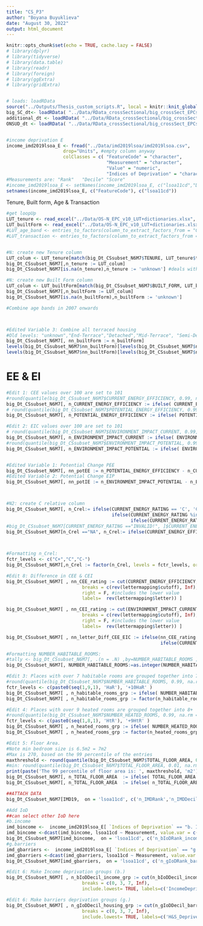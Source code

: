 ```yaml
---
title: "CS_P3"
author: "Boyana Buyuklieva"
date: "August 30, 2022"
output: html_document
---
```



```r
knitr::opts_chunk$set(echo = TRUE, cache.lazy = FALSE)
# library(dplyr)
# library(tidyverse)
# library(data.table)
# library(readr)
# library(foreign)
# library(ggExtra)
# library(gridExtra)


# loads: loadRData
source("../Outputs/Thesis_custom_scripts.R", local = knitr::knit_global())
big_SC_dt<- loadRData( "../Data/RData_crossSectional/big_crossSect_EPCs_cleaned_N16m984358.RData") 
additional_dt <- loadRData( "../Data/RData_crossSectional/big_crossSect_EPCs_cleaned_N16m984358_additional_dt.RData") 
ONSUD_dt <- loadRData( "../Data/RData_crossSectional/big_crossSect_EPCs_cleaned_additional_ONSUD_dt16M293951.RData") 


#income deprivation E
income_imd2019lsoa_E <- fread("../Data/imd2019lsoa/imd2019lsoa.csv",
                     drop="Units", #empty column anyway
                     colClasses = c( "FeatureCode" = "character",
                                     "Measurement" = "character",
                                     "Value" = "numeric",
                                     "Indices of Deprivation" = "character"))
#Measurements are: "Rank"   "Decile" "Score"
#income_imd2019lsoa_E <- setNames(income_imd2019lsoa_E, c("lsoa11cd","Date","Measurement","Value","Indices of Deprivation") )
setnames(income_imd2019lsoa_E, c("FeatureCode"), c("lsoa11cd"))
```

Tenure, Built form, Age & Transaction
```r
#get loopUp
LUT_tenure <- read_excel("../Data/OS-N_EPC_v10_LUT+dictionaries.xlsx", sheet = "TENURE",range = cell_cols("B:C"))
LUT_builtForm <- read_excel("../Data/OS-N_EPC_v10_LUT+dictionaries.xlsx", sheet = "BUILT_FORM",range = cell_cols("B:C"))
#LUT_age_band <- entries_to_factors(column_to_extract_factors_from = "CONSTRUCTION_AGE_BAND")
#LUT_transaction <- entries_to_factors(column_to_extract_factors_from = "TRANSACTION_TYPE")


#N: create new Tenure column
LUT_colum <- LUT_tenure[match(big_Dt_CSsubset_N6M7$TENURE, LUT_tenure$tenure_factors),"harmonisation"]
big_Dt_CSsubset_N6M7[,n_tenure := LUT_colum]
big_Dt_CSsubset_N6M7[is.na(n_tenure),n_tenure := 'unknown'] #deals with NAs

#N: create new Built Form column
LUT_colum <- LUT_builtForm[match(big_Dt_CSsubset_N6M7$BUILT_FORM, LUT_builtForm$BUILT_FORMfactors),"harmonisation"]
big_Dt_CSsubset_N6M7[,n_builtForm := LUT_colum]
big_Dt_CSsubset_N6M7[is.na(n_builtForm),n_builtForm := 'unknown'] 

#Combine age bands in 2007 onwards



#Edited Variable 3: Combine all terraced housing
#Old levels: "unknown","End-Terrace","Detached","Mid-Terrace", "Semi-Detached"
big_Dt_CSsubset_N6M7[, nn_builtForm := n_builtForm]
levels(big_Dt_CSsubset_N6M7$nn_builtForm)[levels(big_Dt_CSsubset_N6M7$nn_builtForm)=='End-Terrace'] <- 'Terrace'
levels(big_Dt_CSsubset_N6M7$nn_builtForm)[levels(big_Dt_CSsubset_N6M7$nn_builtForm)=='Mid-Terrace'] <- 'Terrace'
```


# EE & EI

```r
#Edit 1: CEE values over 100 are set to 101
#round(quantile(big_Dt_CSsubset_N6M7$CURRENT_ENERGY_EFFICIENCY, 0.99, na.rm = T),0) # 87
big_Dt_CSsubset_N6M7[, n_CURRENT_ENERGY_EFFICIENCY := ifelse( CURRENT_ENERGY_EFFICIENCY>100 ,101, CURRENT_ENERGY_EFFICIENCY)]
# round(quantile(big_Dt_CSsubset_N6M7$POTENTIAL_ENERGY_EFFICIENCY, 0.99, na.rm = T),0) # 97
big_Dt_CSsubset_N6M7[, n_POTENTIAL_ENERGY_EFFICIENCY := ifelse( POTENTIAL_ENERGY_EFFICIENCY>100 ,101, POTENTIAL_ENERGY_EFFICIENCY)]

#Edit 2: EIC values over 100 are set to 101
# round(quantile(big_Dt_CSsubset_N6M7$ENVIRONMENT_IMPACT_CURRENT, 0.99, na.rm = T),0) # 92
big_Dt_CSsubset_N6M7[, n_ENVIRONMENT_IMPACT_CURRENT := ifelse( ENVIRONMENT_IMPACT_CURRENT>100 ,101, ENVIRONMENT_IMPACT_CURRENT)]
#round(quantile(big_Dt_CSsubset_N6M7$ENVIRONMENT_IMPACT_POTENTIAL, 0.99, na.rm = T),0) # 99
big_Dt_CSsubset_N6M7[, n_ENVIRONMENT_IMPACT_POTENTIAL := ifelse( ENVIRONMENT_IMPACT_POTENTIAL>100 ,101, ENVIRONMENT_IMPACT_POTENTIAL)]


#Edited Variable 1: Potential Change PEE 
big_Dt_CSsubset_N6M7[, nn_potEE := n_POTENTIAL_ENERGY_EFFICIENCY - n_CURRENT_ENERGY_EFFICIENCY]
#Edited Variable 2: Potential Change EIP 
big_Dt_CSsubset_N6M7[, nn_potIE := n_ENVIRONMENT_IMPACT_POTENTIAL - n_ENVIRONMENT_IMPACT_CURRENT]



#N2: create C relative column
big_Dt_CSsubset_N6M7[, n_Crel:= ifelse(CURRENT_ENERGY_RATING == 'C', 'C', 
                                       ifelse(CURRENT_ENERGY_RATING %in% c('A', 'B'), 'C+', 
                                              ifelse(CURRENT_ENERGY_RATING %in% c('D', 'E','F','G'),'C-','NA' )))]
#big_Dt_CSsubset_N6M7[CURRENT_ENERGY_RATING =="INVALID!", ]$CURRENT_ENERGY_EFFICIENCY
big_Dt_CSsubset_N6M7[n_Crel =="NA", n_Crel:= ifelse(CURRENT_ENERGY_EFFICIENCY > 100, 'C+', 'C-')]
  


#Formatting n_Crel:
fctr_levels <- c("C+","C","C-")
big_Dt_CSsubset_N6M7[,n_Crel := factor(n_Crel, levels = fctr_levels, ordered = T)]
```

```r
#Edit 8: Difference in CEE & CEI
big_Dt_CSsubset_N6M7[ , nn_CEE_rating := cut(CURRENT_ENERGY_EFFICIENCY,
                            breaks = c(rev(lettermapping$cutoff), Inf),
                            right = F, #includes the lower value
                            labels=  rev(lettermapping$letter)) ]

big_Dt_CSsubset_N6M7[ , nn_CEI_rating := cut(ENVIRONMENT_IMPACT_CURRENT,
                            breaks = c(rev(lettermapping$cutoff), Inf),
                            right = F, #includes the lower value
                            labels=  rev(lettermapping$letter)) ]

big_Dt_CSsubset_N6M7[ , nn_letter_Diff_CEE_EIC := ifelse(nn_CEE_rating == nn_CEI_rating, 'same letter rate', 
                                                         ifelse(CURRENT_ENERGY_EFFICIENCY > ENVIRONMENT_IMPACT_CURRENT, 'Better Running', 'Less C02') ) ]
```



```r
#Formatting NUMBER_HABITABLE_ROOMS:
#tally <- big_Dt_CSsubset_N6M7[, .(n = .N) ,by=NUMBER_HABITABLE_ROOMS ]
big_Dt_CSsubset_N6M7[, NUMBER_HABITABLE_ROOMS:=as.integer(NUMBER_HABITABLE_ROOMS)]

#Edit 3: Places with over 7 habitable rooms are grouped together into 7+
#round(quantile(big_Dt_CSsubset_N6M7$NUMBER_HABITABLE_ROOMS, 0.99, na.rm = T),0) # is 10
fctr_levels <- c(paste0(seq(1,9,1), 'HaR'), '+10HaR' )
big_Dt_CSsubset_N6M7[ , n_habitable_rooms_grp := ifelse( NUMBER_HABITABLE_ROOMS>9,'+10HaR', paste0(NUMBER_HABITABLE_ROOMS,'HaR'))]
big_Dt_CSsubset_N6M7[ , n_habitable_rooms_grp := factor(n_habitable_rooms_grp, levels = fctr_levels, ordered = T)]

#Edit 4: Places with over 9 heated rooms are grouped together into 8+
#round(quantile(big_Dt_CSsubset_N6M7$NUMBER_HEATED_ROOMS, 0.99, na.rm = T),0) # is 9
fctr_levels <- c(paste0(seq(1,8,1), 'HtR'), '+9HtR' )
big_Dt_CSsubset_N6M7[ , n_heated_rooms_grp := ifelse( NUMBER_HEATED_ROOMS>8,'+9HtR', paste0(NUMBER_HEATED_ROOMS,'HtR'))]
big_Dt_CSsubset_N6M7[ , n_heated_rooms_grp := factor(n_heated_rooms_grp, levels = fctr_levels, ordered = T)]

#Edit 5: Floor Area. 
#Note min bedroom size is 6.5m2 = 7m2
#Max is 270, based on the 99 percentile of the entries
maxthreshold <- round(quantile(big_Dt_CSsubset_N6M7$TOTAL_FLOOR_AREA, 0.99, na.rm = T),0) # 270
#min: round(quantile(big_Dt_CSsubset_N6M7$TOTAL_FLOOR_AREA, 0.01, na.rm = T),0), 27m2 
print(paste('The 99 percentile of floor area is: ', maxthreshold, 'm2'))
big_Dt_CSsubset_N6M7[, n_TOTAL_FLOOR_AREA  := ifelse( TOTAL_FLOOR_AREA < 6 ,6, TOTAL_FLOOR_AREA)]
big_Dt_CSsubset_N6M7[, n_TOTAL_FLOOR_AREA  := ifelse( n_TOTAL_FLOOR_AREA > maxthreshold , maxthreshold+1, n_TOTAL_FLOOR_AREA)]
```

```r
##ATTACH DATA 
big_Dt_CSsubset_N6M7[IMD19,  on = 'lsoa11cd', c('n_IMDRank','n_IMDDecil') := .(IMDRank,IMDDecil)]

#Add IoD
##can select other IoD here
#b.income
imd_bincome <-  income_imd2019lsoa_E[ `Indices of Deprivation` == "b. Income Deprivation Domain",]
imd_bincome <-dcast(imd_bincome, lsoa11cd ~ Measurement, value.var = c("Value"))
big_Dt_CSsubset_N6M7[imd_bincome,  on = 'lsoa11cd', c('n_bIoDRank_income','n_bIoDDecil_income') := .(Rank,Decile)]
#g.barriers
imd_gbarriers <-  income_imd2019lsoa_E[ `Indices of Deprivation` == "g. Barriers to Housing and Services Domain",]
imd_gbarriers <-dcast(imd_gbarriers, lsoa11cd ~ Measurement, value.var = c("Value"))
big_Dt_CSsubset_N6M7[imd_gbarriers,  on = 'lsoa11cd', c('n_gIoDRank_barriers','n_gIoDDecil_barriers') := .(Rank,Decile)]

#Edit 6: Make Income deprivation groups (b.)
big_Dt_CSsubset_N6M7[ , n_bIoDDecil_income_grp := cut(n_bIoDDecil_income,
                            breaks = c(0, 3, 7, Inf),
                            include.lowest= TRUE, labels=c('IncomeDeprived_1-3','AverageIncome_4-7','IncomeUnDeprived_8-10'))]

#Edit 6: Make barriers deprivation groups (g.)
big_Dt_CSsubset_N6M7[ , n_gIoDDecil_housing_grp := cut(n_gIoDDecil_barriers,
                            breaks = c(0, 3, 7, Inf),
                            include.lowest= TRUE, labels=c('H&S_Deprived_1-3','AverageAccess_4-7','H&S_UnDeprived_8-10'))]
```









